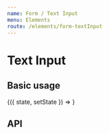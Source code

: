 ---
name: Form / Text Input
menu: Elements
route: /elements/form-textInput
---


# Text Input

## Basic usage

<Playground>
  <State
    initial={{
      value: 'test',
    }}
  >
    {({ state, setState }) => <TextInput {...state} />}
  </State>
</Playground>

## API

<Props of={TextInput} />
